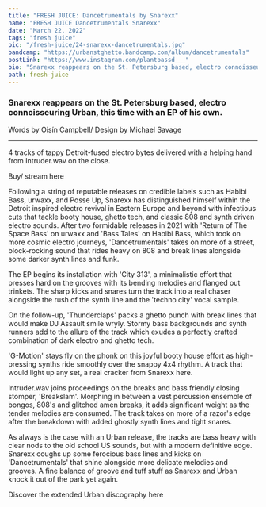 ---
title: "FRESH JUICE: Dancetrumentals by Snarexx"
name: "FRESH JUICE Dancetrumentals Snarexx"
date: "March 22, 2022"
tags: "fresh juice"
pic: "/fresh-juice/24-snarexx-dancetrumentals.jpg"
bandcamp: "https://urbanstghetto.bandcamp.com/album/dancetrumentals"
postLink: "https://www.instagram.com/plantbassd___"
bio: "Snarexx reappears on the St. Petersburg based, electro connoisseuring Urban, this time with an EP of his own"
path: fresh-juice
---

### Snarexx reappears on the St. Petersburg based, electro connoisseuring Urban, this time with an EP of his own.

<p className="smallText">Words by Oisín Campbell/ Design by Michael Savage</p>

<hr />

4 tracks of tappy Detroit-fused electro bytes delivered with a helping hand from Intruder.wav on the close.

<BandCamp src="album=2719210235" />

Buy/ stream here <HoverLink url="urbanstghetto.bandcamp.com/album/dancetrumentals" external />

Following a string of reputable releases on credible labels such as Habibi Bass, urwaxx, and Posse Up, Snarexx has distinguished himself within the Detroit inspired electro revival in Eastern Europe and beyond with infectious cuts that tackle booty house, ghetto tech, and classic 808 and synth driven electro sounds. After two formidable releases in 2021 with 'Return of The Space Bass' on urwaxx and 'Bass Tales' on Habibi Bass, which took on more cosmic electro journeys, 'Dancetrumentals' takes on more of a street, block-rocking sound that rides heavy on 808 and break lines alongside some darker synth lines and funk.

The EP begins its installation with 'City 313', a minimalistic effort that presses hard on the grooves with its bending melodies and flanged out trinkets. The sharp kicks and snares turn the track into a real chaser alongside the rush of the synth line and the 'techno city' vocal sample.

On the follow-up, 'Thunderclaps' packs a ghetto punch with break lines that would make DJ Assault smile wryly. Stormy bass backgrounds and synth runners add to the allure of the track which exudes a perfectly crafted combination of dark electro and ghetto tech.

<Picture src="/fresh-juice/24-yp.jpg" alt="УРБАН / URBAN cover pic" size={1200} />

'G-Motion' stays fly on the phonk on this joyful booty house effort as high-pressing synths ride smoothly over the snappy 4x4 rhythm. A track that would light up any set, a real cracker from Snarexx here.

Intruder.wav joins proceedings on the breaks and bass friendly closing stomper, 'Breakslam'. Morphing in between a vast percussion ensemble of bongos, 808's and glitched amen breaks, it adds significant weight as the tender melodies are consumed. The track takes on more of a razor's edge after the breakdown with added ghostly synth lines and tight snares.

As always is the case with an Urban release, the tracks are bass heavy with clear nods to the old school US sounds, but with a modern definitive edge. Snarexx coughs up some ferocious bass lines and kicks on 'Dancetrumentals' that shine alongside more delicate melodies and grooves. A fine balance of groove and tuff stuff as Snarexx and Urban knock it out of the park yet again.

Discover the extended Urban discography here <HoverLink url="urbanstghetto.bandcamp.com/music" external />
